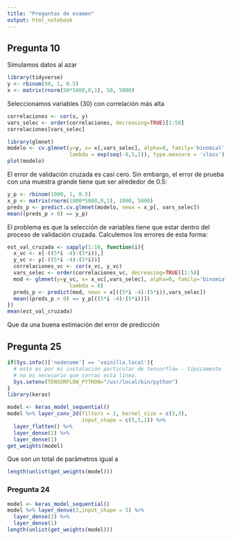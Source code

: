 ```yaml
---
title: "Preguntas de examen"
output: html_notebook
---
```




## Pregunta 10

Simulamos datos al azar

```r
library(tidyverse)
y <- rbinom(50, 1, 0.5)
x <- matrix(rnorm(50*5000,0,1), 50, 5000)
```

Seleccionamos variables (30) con correlación más alta

```r
correlaciones <- cor(x, y)
vars_selec <- order(correlaciones, decreasing=TRUE)[1:50]
correlaciones[vars_selec]
```

```r
library(glmnet)
modelo <- cv.glmnet(y=y, x= x[,vars_selec], alpha=0, family='binomial',
                    lambda = exp(seq(-8,5,1)), type.measure = 'class')
plot(modelo)
```

El error de validación cruzada es casi cero. Sin embargo,
el error de prueba con una muestra grande tiene que ser alrededor de 0.5:

```r
y_p <- rbinom(1000, 1, 0.5)
x_p <- matrix(rnorm(1000*5000,0,1), 1000, 5000)
preds_p <- predict.cv.glmnet(modelo, newx = x_p[, vars_selec])
mean((preds_p > 0) == y_p)
```


El problema es que la selección de variables tiene que estar dentro
del proceso de validación cruzada. Calculemos los errores de esta forma:


```r
est_val_cruzada <- sapply(1:10, function(i){
  x_vc <- x[-((5*i -4):(5*i)),]
  y_vc <- y[-((5*i -4):(5*i))]
  correlaciones_vc <- cor(x_vc, y_vc)
  vars_selec <- order(correlaciones_vc, decreasing=TRUE)[1:50]
  mod <- glmnet(y=y_vc, x= x_vc[,vars_selec], alpha=0, family='binomial',
                    lambda = 0)
  preds_p <- predict(mod, newx = x[((5*i -4):(5*i)),vars_selec])
  mean((preds_p > 0) == y_p[((5*i -4):(5*i))])
})
mean(est_val_cruzada)
```

Que da una buena estimación del error de predicción



## Pregunta 25

```r
if(Sys.info()['nodename'] == 'vainilla.local'){
  # esto es por mi instalación particular de tensorflow - típicamente
  # no es necesario que corras esta línea.
  Sys.setenv(TENSORFLOW_PYTHON="/usr/local/bin/python")
}
library(keras)
```

```r
model <- keras_model_sequential()
model %>% layer_conv_2d(filters = 2, kernel_size = c(3,3),
                        input_shape = c(5,5,1)) %>%
  layer_flatten() %>%
  layer_dense(2) %>%
  layer_dense(1)
get_weights(model)        

```
Que son un total de parámetros igual a

```r
length(unlist(get_weights(model)))
```

### Pregunta 24



```r
model <- keras_model_sequential()
model %>% layer_dense(3,input_shape = 5) %>%
  layer_dense(2) %>%
  layer_dense(1)
length(unlist(get_weights(model)))

```